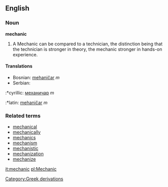 ==English==
===Noun===
'''mechanic'''
#A Mechanic can be compared to a technician, the distinction being that the technician is stronger in theory, the mechanic stronger in hands-on experience.
====Translations====
*Bosnian: [[mehaničar]] ''m''
*Serbian:
:*cyrillic: [[механичар]] ''m''
:*latin: [[mehaničar]] ''m''
===Related terms===
*[[mechanical]]
*[[mechanically]]
*[[mechanics]]
*[[mechanism]]
*[[mechanistic]]
*[[mechanization]]
*[[mechanize]]

[[it:mechanic]]
[[pl:Mechanic]]
[[Category:Greek derivations]]
